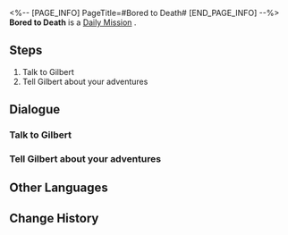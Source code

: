 <%-- [PAGE_INFO]
PageTitle=#Bored to Death#
[END_PAGE_INFO] --%>
{{Stub|Dialogue, characters, and location(s)}}
{{Mission Infobox
|id            = 3011111
|title         = 
|image         = Mission Bored to Death.png
|type          = Daily
|event_name    = 
|chapter       = 
|requirements  = 
|summary       = <!--official mission summary from Fate's Atlas-->
|characters    = <!--characters that appear in this mission-->
|startLocation = <!--location as it intially appears on the mission screen-->
|world         = <!--i.e. Penacony-->
|area          = <!--i.e. A Child's Dream-->
|prev          = 
|next          = 
|exp           = 
|credits       = 5000
|stellarJade   = 
|other         = {{Card List||delim=;}}
}}
'''Bored to Death''' is a [[Daily Mission]]<!--in [world]-->.

==Steps==
# Talk to Gilbert
# Tell Gilbert about your adventures

<!--
==Gameplay Notes==

--><!--
==Trial Character==

-->
==Dialogue==
{{Stub Dialogue}}
===Talk to Gilbert===
{{Mission Description|type=daily|location=<!--to be added-->|Gilbert from the Silvermane Guard Restricted Zone seems troubled. Go talk to him.}}
{{Dialogue Start}}
:{{tx}}
{{Dialogue End}}

===Tell Gilbert about your adventures===
{{Mission Description|type=daily|location=<!--to be added-->|update|Gilbert is interested in your adventure and wants to write your stories in his letter.<br />This sounds a little weird to you, but sometimes showing off your experience might be joyful.}}
{{Dialogue Start}}
:{{tx}}
{{Dialogue End}}

==Other Languages==
{{Other Languages
|en   = Bored to Death
|zhs  = 百无聊赖
|zht  = 百無聊賴
|ja   = 味気ない日々
|ko   = 따분한 나날
|es   = Aburrimiento mortal
|fr   = Ennui mortel
|ru   = Смертельная скука
|th   = เบื่อหน่ายเกินทน
|vi   = Tâm Trạng Chán Chường
|de   = Zu Tode gelangweilt
|id   = Super Bosan
|pt   = Tédio de Matar
}}

==Change History==
{{Change History|1.0}}

